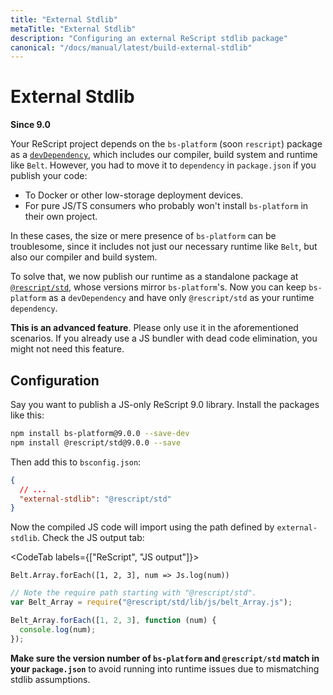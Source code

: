 ```yaml
---
title: "External Stdlib"
metaTitle: "External Stdlib"
description: "Configuring an external ReScript stdlib package"
canonical: "/docs/manual/latest/build-external-stdlib"
---
```


# External Stdlib

**Since 9.0**

Your ReScript project depends on the `bs-platform` (soon `rescript`) package as a [`devDependency`](https://docs.npmjs.com/specifying-dependencies-and-devdependencies-in-a-package-json-file), which includes our compiler, build system and runtime like `Belt`. However, you had to move it to `dependency` in `package.json` if you publish your code:

- To Docker or other low-storage deployment devices.
- For pure JS/TS consumers who probably won't install `bs-platform` in their own project.

In these cases, the size or mere presence of `bs-platform` can be troublesome, since it includes not just our necessary runtime like `Belt`, but also our compiler and build system.

To solve that, we now publish our runtime as a standalone package at [`@rescript/std`](https://www.npmjs.com/package/@rescript/std), whose versions mirror `bs-platform`'s. Now you can keep `bs-platform` as a `devDependency` and have only `@rescript/std` as your runtime `dependency`.

**This is an advanced feature**. Please only use it in the aforementioned scenarios. If you already use a JS bundler with dead code elimination, you might not need this feature.

## Configuration

Say you want to publish a JS-only ReScript 9.0 library. Install the packages like this:

```sh
npm install bs-platform@9.0.0 --save-dev
npm install @rescript/std@9.0.0 --save
```

Then add this to `bsconfig.json`:

```json
{
  // ...
  "external-stdlib": "@rescript/std"
}
```

Now the compiled JS code will import using the path defined by `external-stdlib`. Check the JS output tab:

<CodeTab labels={["ReScript", "JS output"]}>

```res
Belt.Array.forEach([1, 2, 3], num => Js.log(num))
```

```js
// Note the require path starting with "@rescript/std".
var Belt_Array = require("@rescript/std/lib/js/belt_Array.js");

Belt_Array.forEach([1, 2, 3], function (num) {
  console.log(num);
});
```

</CodeTab>

**Make sure the version number of `bs-platform` and `@rescript/std` match in your `package.json`** to avoid running into runtime issues due to mismatching stdlib assumptions.
